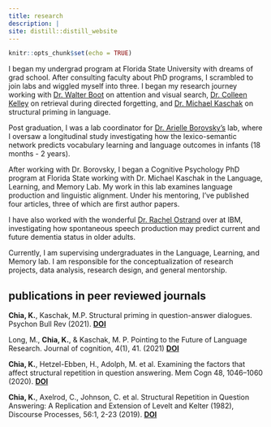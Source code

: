 ```yaml
---
title: research
description: |
site: distill::distill_website
---
```


```r
knitr::opts_chunk$set(echo = TRUE)
```


I began my undergrad program at Florida State University with dreams of grad school. After consulting faculty about PhD programs, I scrambled to join labs and wiggled myself into three. I began my research journey working with [Dr. Walter Boot](https://www.walterboot.net/) on attention and visual search, [Dr. Colleen Kelley](https://psy.fsu.edu/php/research/research.php?_tr=1_3#) on retrieval during directed forgetting, and [Dr. Michael Kaschak](https://psy.fsu.edu/php/research/research.php?_tr=1_3#) on structural priming in language.

Post graduation, I was a lab coordinator for [Dr. Arielle Borovsky's](https://www.purdue.edu/hhs/slhs/directory/faculty/borovsky_arielle.html) lab, where I oversaw a longitudinal study investigating how the lexico-semantic network predicts vocabulary learning and language outcomes in infants (18 months - 2 years). 

After working with Dr. Borovsky, I began a Cognitive Psychology PhD program at Florida State working with Dr. Michael Kaschak in the Language, Learning, and Memory Lab. My work in this lab examines language production and linguistic alignment. Under his mentoring, I've published four articles, three of which are first author papers.

I have also worked with the wonderful [Dr. Rachel Ostrand](https://t.co/9UGZ2yoDIn?amp=1) over at IBM, investigating how spontaneous speech production may predict current and future dementia status in older adults. 


Currently, I am supervising undergraduates in the Language, Learning, and Memory lab. I am responsible for the conceptualization of research projects, data analysis, research design, and general mentorship.


</center>

## publications in peer reviewed journals

<div class="pub">
**Chia, K.**, Kaschak, M.P. Structural priming in question-answer dialogues. Psychon Bull Rev (2021). **[DOI](https://doi.org/10.3758/s13423-021-01976-z)**
</div>

<div class="pub">
Long, M., **Chia, K.**, & Kaschak, M. P. Pointing to the Future of Language Research. Journal of cognition, 4(1), 41. (2021) **[DOI](https://doi.org/10.5334/joc.162)**
</div>

<div class="pub">
**Chia, K.**, Hetzel-Ebben, H., Adolph, M. et al. Examining the factors that affect structural repetition in question answering. Mem Cogn 48, 1046–1060 (2020).
**[DOI](https://doi.org/10.3758/s13421-020-01036-2)**
</div>

<div class="pub">
**Chia, K.**, Axelrod, C., Johnson, C. et al. Structural Repetition in Question Answering: A Replication and Extension of Levelt and Kelter (1982), Discourse Processes, 56:1, 2-23 (2019).
**[DOI](https://www.tandfonline.com/doi/full/10.1080/0163853X.2018.1515556)**
</div>
